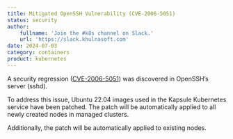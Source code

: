 ```yaml
---
title: Mitigated OpenSSH Vulnerability (CVE-2006-5051)
status: security
author:
    fullname: 'Join the #k8s channel on Slack.'
    url: 'https://slack.khulnasoft.com'
date: 2024-07-03
category: containers
product: kubernetes
---
```


A security regression ([CVE-2006-5051](https://ubuntu.com/security/CVE-2024-6387)) was discovered in OpenSSH’s server (sshd).

To address this issue, Ubuntu 22.04 images used in the Kapsule Kubernetes service have been patched. The patch will be automatically applied to all newly created nodes in managed clusters. 

Additionally, the patch will be automatically applied to existing nodes.

